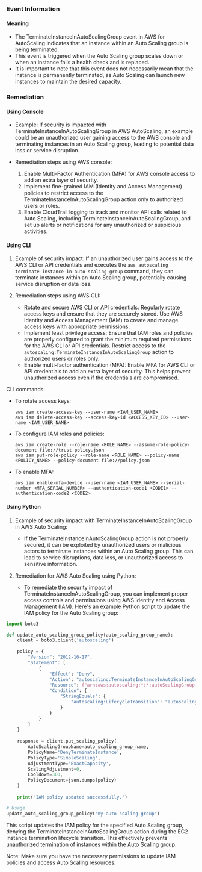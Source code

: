 
### Event Information

#### Meaning

- The TerminateInstanceInAutoScalingGroup event in AWS for AutoScaling indicates that an instance within an Auto Scaling group is being terminated.
- This event is triggered when the Auto Scaling group scales down or when an instance fails a health check and is replaced.
- It is important to note that this event does not necessarily mean that the instance is permanently terminated, as Auto Scaling can launch new instances to maintain the desired capacity.

### Remediation

#### Using Console

- Example: If security is impacted with TerminateInstanceInAutoScalingGroup in AWS AutoScaling, an example could be an unauthorized user gaining access to the AWS console and terminating instances in an Auto Scaling group, leading to potential data loss or service disruption.

- Remediation steps using AWS console:
  1. Enable Multi-Factor Authentication (MFA) for AWS console access to add an extra layer of security.
  2. Implement fine-grained IAM (Identity and Access Management) policies to restrict access to the TerminateInstanceInAutoScalingGroup action only to authorized users or roles.
  3. Enable CloudTrail logging to track and monitor API calls related to Auto Scaling, including TerminateInstanceInAutoScalingGroup, and set up alerts or notifications for any unauthorized or suspicious activities.

#### Using CLI

1. Example of security impact: If an unauthorized user gains access to the AWS CLI or API credentials and executes the `aws autoscaling terminate-instance-in-auto-scaling-group` command, they can terminate instances within an Auto Scaling group, potentially causing service disruption or data loss.

2. Remediation steps using AWS CLI:
   - Rotate and secure AWS CLI or API credentials: Regularly rotate access keys and ensure that they are securely stored. Use AWS Identity and Access Management (IAM) to create and manage access keys with appropriate permissions.
   - Implement least privilege access: Ensure that IAM roles and policies are properly configured to grant the minimum required permissions for the AWS CLI or API credentials. Restrict access to the `autoscaling:TerminateInstanceInAutoScalingGroup` action to authorized users or roles only.
   - Enable multi-factor authentication (MFA): Enable MFA for AWS CLI or API credentials to add an extra layer of security. This helps prevent unauthorized access even if the credentials are compromised.

CLI commands:
- To rotate access keys:
  ```
  aws iam create-access-key --user-name <IAM_USER_NAME>
  aws iam delete-access-key --access-key-id <ACCESS_KEY_ID> --user-name <IAM_USER_NAME>
  ```

- To configure IAM roles and policies:
  ```
  aws iam create-role --role-name <ROLE_NAME> --assume-role-policy-document file://trust-policy.json
  aws iam put-role-policy --role-name <ROLE_NAME> --policy-name <POLICY_NAME> --policy-document file://policy.json
  ```

- To enable MFA:
  ```
  aws iam enable-mfa-device --user-name <IAM_USER_NAME> --serial-number <MFA_SERIAL_NUMBER> --authentication-code1 <CODE1> --authentication-code2 <CODE2>
  ```

#### Using Python

1. Example of security impact with TerminateInstanceInAutoScalingGroup in AWS Auto Scaling:
   - If the TerminateInstanceInAutoScalingGroup action is not properly secured, it can be exploited by unauthorized users or malicious actors to terminate instances within an Auto Scaling group. This can lead to service disruptions, data loss, or unauthorized access to sensitive information.

2. Remediation for AWS Auto Scaling using Python:
   - To remediate the security impact of TerminateInstanceInAutoScalingGroup, you can implement proper access controls and permissions using AWS Identity and Access Management (IAM). Here's an example Python script to update the IAM policy for the Auto Scaling group:

```python
import boto3

def update_auto_scaling_group_policy(auto_scaling_group_name):
    client = boto3.client('autoscaling')
    
    policy = {
        "Version": "2012-10-17",
        "Statement": [
            {
                "Effect": "Deny",
                "Action": "autoscaling:TerminateInstanceInAutoScalingGroup",
                "Resource": f"arn:aws:autoscaling:*:*:autoScalingGroup:{auto_scaling_group_name}:*",
                "Condition": {
                    "StringEquals": {
                        "autoscaling:LifecycleTransition": "autoscaling:EC2_INSTANCE_TERMINATING"
                    }
                }
            }
        ]
    }
    
    response = client.put_scaling_policy(
        AutoScalingGroupName=auto_scaling_group_name,
        PolicyName='DenyTerminateInstance',
        PolicyType='SimpleScaling',
        AdjustmentType='ExactCapacity',
        ScalingAdjustment=0,
        Cooldown=300,
        PolicyDocument=json.dumps(policy)
    )
    
    print("IAM policy updated successfully.")

# Usage
update_auto_scaling_group_policy('my-auto-scaling-group')
```

This script updates the IAM policy for the specified Auto Scaling group, denying the TerminateInstanceInAutoScalingGroup action during the EC2 instance termination lifecycle transition. This effectively prevents unauthorized termination of instances within the Auto Scaling group.

Note: Make sure you have the necessary permissions to update IAM policies and access Auto Scaling resources.

